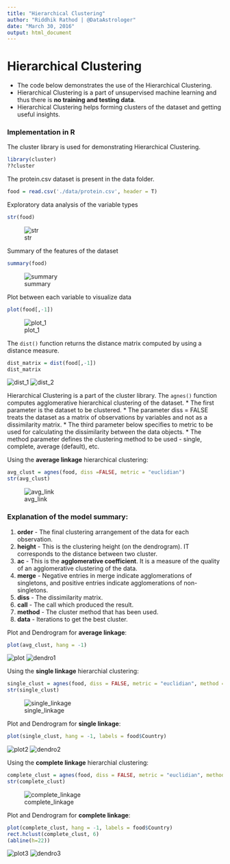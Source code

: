 ```yaml
---
title: "Hierarchical Clustering"
author: "Riddhik Rathod | @DataAstrologer"
date: "March 30, 2016"
output: html_document
---
```


# Hierarchical Clustering

* The code below demonstrates the use of the Hierarchical Clustering.  
* Hierarchical Clustering is a part of unsupervised machine learning and thus there is **no training and testing data**.
* Hierarchical Clustering helps forming clusters of the dataset and getting useful insights.


### Implementation in R

The cluster library is used for demonstrating Hierarchical Clustering. 
```r
library(cluster)
??cluster
```

The protein.csv dataset is present in the data folder.
```r
food = read.csv('./data/protein.csv', header = T)
```

Exploratory data analysis of the variable types
```r
str(food)
```
![str](./data/images/str.png)

Summary of the features of the dataset
```r
summary(food)
```
![summary](./data/images/summary.png)

Plot between each variable to visualize data
```r
plot(food[,-1])
```
![plot_1](./data/images/plot_1.png)

The `dist()` function returns the distance matrix computed by using a distance measure.
```r
dist_matrix = dist(food[,-1])
dist_matrix
```
![dist_1](./data/images/dist_1.png)
![dist_2](./data/images/dist_2.png)

Hierarchical Clustering is a part of the cluster library. The `agnes()` function computes agglomerative hierarchical clustering of the dataset. 
* The first parameter is the dataset to be clustered.
* The parameter diss = FALSE treats the dataset as a matrix of observations by variables and not as a dissimilarity matrix. 
* The third parameter below specifies to metric to be used for calculating the dissimilarity between the data objects.
* The method parameter defines the clustering method to be used - single, complete, average (default), etc.

Using the **average linkage** hierarchical clustering:
```r
avg_clust = agnes(food, diss =FALSE, metric = "euclidian")
str(avg_clust)
```
![avg_link](./data/images/avg_linkage.png)


### Explanation of the model summary:

1. **order** - The final clustering arrangement of the data for each observation.
2. **height** - This is the clustering height (on the dendrogram). IT corresponds to the distance between two cluster. 
3. **ac** - This is the **agglomerative coefficient**. It is a measure of the quality of an agglomerative clustering of the data.
4. **merge** - Negative entries in merge indicate agglomerations of singletons, and positive entries indicate agglomerations of non-singletons.
5. **diss** - The dissimilarity matrix.
6. **call** - The call which produced the result.
7. **method** - The cluster method that has been used.
8. **data** - Iterations to get the best cluster.

Plot and Dendrogram for **average linkage**: 
```r
plot(avg_clust, hang = -1)
```
![plot](./data/images/Rplot_1.png)
![dendro1](./data/images/d_avg.png)

Using the **single linkage** hierarchial clustering:
```r
single_clust = agnes(food, diss = FALSE, metric = "euclidian", method = "single")
str(single_clust)
```
![single_linkage](./data/images/sing_linkage.png)

Plot and Dendrogram for **single linkage**:
```r
plot(single_clust, hang = -1, labels = food$Country)
```
![plot2](./data/images/Rplot_2.png)
![dendro2](./data/images/d_single.png)

Using the **complete linkage** hierarchial clustering:
```r
complete_clust = agnes(food, diss = FALSE, metric = "euclidian", method = "complete")
str(complete_clust)
```
![complete_linkage](./data/images/complete_linkage.png)

Plot and Dendrogram for **complete linkage**:
```r
plot(complete_clust, hang = -1, labels = food$Country)
rect.hclust(complete_clust, 6)
(abline(h=22))
```
![plot3](./data/images/Rplot_3.png)
![dendro3](./data/images/d_comp.png)